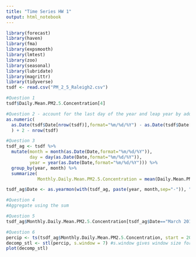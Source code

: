 ```yaml
---
title: "Time Series HW 1"
output: html_notebook
---
```




```r
library(forecast)
library(haven)
library(fma)
library(expsmooth)
library(lmtest)
library(zoo)
library(seasonal)
library(lubridate)
library(magrittr)
library(tidyverse)
tsdf <- read.csv("PM_2_5_Raleigh2.csv")
```


```r
#Question 1
tsdf$Daily.Mean.PM2.5.Concentration[4]

#Question 2 - account for the last day of the year and leap year by adding 2
as.numeric(
  as.Date(tsdf$Date[nrow(tsdf)],format="%m/%d/%Y") - as.Date(tsdf$Date[2],format="%m/%d/%Y")
  ) + 2 - nrow(tsdf)

#Question 3
tsdf_ag <- tsdf %>%
  mutate(month = month(as.Date(Date,format="%m/%d/%Y")),
         day = day(as.Date(Date,format="%m/%d/%Y")),
         year = year(as.Date(Date,format="%m/%d/%Y"))) %>%
  group_by(year, month) %>%
  summarize(
            Monthly.Daily.Mean.PM2.5.Concentration = mean(Daily.Mean.PM2.5.Concentration))

tsdf_ag$Date <- as.yearmon(with(tsdf_ag, paste(year, month,sep="-")), "%Y-%m")

#Question 4
#Aggregate using the sum

#Question 5
tsdf_ag$Monthly.Daily.Mean.PM2.5.Concentration[tsdf_ag$Date=="March 2015"]

#Question 6
percip <- ts(tsdf_ag$Monthly.Daily.Mean.PM2.5.Concentration, start = 2014, frequency =12)
decomp_stl <- stl(percip, s.window = 7) #s.window gives window size for creating rolling average -> should always be odd
plot(decomp_stl)
```
